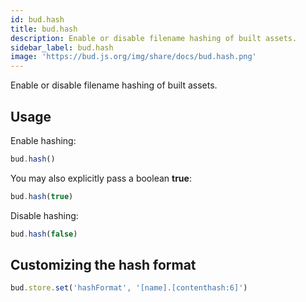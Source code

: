 ```yaml
---
id: bud.hash
title: bud.hash
description: Enable or disable filename hashing of built assets.
sidebar_label: bud.hash
image: 'https://bud.js.org/img/share/docs/bud.hash.png'
---
```


Enable or disable filename hashing of built assets.

## Usage

Enable hashing:

```js
bud.hash()
```

You may also explicitly pass a boolean **true**:

```js
bud.hash(true)
```

Disable hashing:

```js
bud.hash(false)
```

## Customizing the hash format

```js
bud.store.set('hashFormat', '[name].[contenthash:6]')
```
